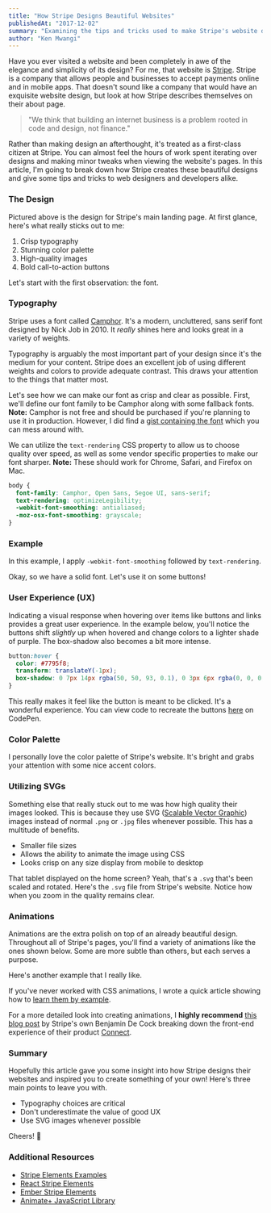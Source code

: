 ```yaml
---
title: "How Stripe Designs Beautiful Websites"
publishedAt: "2017-12-02"
summary: "Examining the tips and tricks used to make Stripe's website design a notch above the rest."
author: "Ken Mwangi"
---
```


Have you ever visited a website and been completely in awe of the elegance and simplicity of its design? For me, that website is [Stripe](https://stripe.com/). Stripe is a company that allows people and businesses to accept payments online and in mobile apps. That doesn't sound like a company that would have an exquisite website design, but look at how Stripe describes themselves on their about page.

> "We think that building an internet business is a problem rooted in code and design, not finance."

Rather than making design an afterthought, it's treated as a first-class citizen at Stripe. You can almost feel the hours of work spent iterating over designs and making minor tweaks when viewing the website's pages. In this article, I'm going to break down how Stripe creates these beautiful designs and give some tips and tricks to web designers and developers alike.

### The Design

Pictured above is the design for Stripe's main landing page. At first glance, here's what really sticks out to me:

1.  Crisp typography
2.  Stunning color palette
3.  High-quality images
4.  Bold call-to-action buttons

Let's start with the first observation: the font.

### Typography

Stripe uses a font called [Camphor](https://www.fontshop.com/families/camphor). It's a modern, uncluttered, sans serif font designed by Nick Job in 2010. It _really_ shines here and looks great in a variety of weights.

Typography is arguably the most important part of your design since it's the medium for your content. Stripe does an excellent job of using different weights and colors to provide adequate contrast. This draws your attention to the things that matter most.

Let's see how we can make our font as crisp and clear as possible. First, we'll define our font family to be Camphor along with some fallback fonts. **Note:** Camphor is not free and should be purchased if you're planning to use it in production. However, I did find a [gist containing the font](https://gist.github.com/bdno86/d1f49b6f533df3f832b39d6cc3194303) which you can mess around with.

We can utilize the `text-rendering` CSS property to allow us to choose quality over speed, as well as some vendor specific properties to make our font sharper. **Note:** These should work for Chrome, Safari, and Firefox on Mac.

```css
body {
  font-family: Camphor, Open Sans, Segoe UI, sans-serif;
  text-rendering: optimizeLegibility;
  -webkit-font-smoothing: antialiased;
  -moz-osx-font-smoothing: grayscale;
}
```

### Example

In this example, I apply `-webkit-font-smoothing` followed by `text-rendering`.

Okay, so we have a solid font. Let's use it on some buttons!

### User Experience (UX)

Indicating a visual response when hovering over items like buttons and links provides a great user experience. In the example below, you'll notice the buttons shift _slightly_ up when hovered and change colors to a lighter shade of purple. The box-shadow also becomes a bit more intense.

```css
button:hover {
  color: #7795f8;
  transform: translateY(-1px);
  box-shadow: 0 7px 14px rgba(50, 50, 93, 0.1), 0 3px 6px rgba(0, 0, 0, 0.08);
}
```

This really makes it feel like the button is meant to be clicked. It's a wonderful experience. You can view code to recreate the buttons [here](https://codepen.io/leerob/pen/bYQRpB) on CodePen.

### Color Palette

I personally love the color palette of Stripe's website. It's bright and grabs your attention with some nice accent colors.

### Utilizing SVGs

Something else that really stuck out to me was how high quality their images looked. This is because they use SVG ([Scalable Vector Graphic](https://svgontheweb.com/)) images instead of normal `.png` or `.jpg` files whenever possible. This has a multitude of benefits.

- Smaller file sizes
- Allows the ability to animate the image using CSS
- Looks crisp on any size display from mobile to desktop

That tablet displayed on the home screen? Yeah, that's a `.svg` that's been scaled and rotated. Here's the `.svg` file from Stripe's website. Notice how when you zoom in the quality remains clear.

### Animations

Animations are the extra polish on top of an already beautiful design. Throughout all of Stripe's pages, you'll find a variety of animations like the ones shown below. Some are more subtle than others, but each serves a purpose.

Here's another example that I really like.

If you've never worked with CSS animations, I wrote a quick article showing how to [learn them by example](/blog/learning-css-animations-by-example).

For a more detailed look into creating animations, I **highly recommend** [this blog post](https://stripe.com/blog/connect-front-end-experience) by Stripe's own Benjamin De Cock breaking down the front-end experience of their product [Connect](https://stripe.com/connect).

### Summary

Hopefully this article gave you some insight into how Stripe designs their websites and inspired you to create something of your own! Here's three main points to leave you with.

- Typography choices are critical
- Don't underestimate the value of good UX
- Use SVG images whenever possible

Cheers! 🍻

### Additional Resources

- [Stripe Elements Examples](https://stripe.github.io/elements-examples/)
- [React Stripe Elements](https://github.com/stripe/react-stripe-elements)
- [Ember Stripe Elements](https://github.com/code-corps/ember-stripe-elements)
- [Animate+ JavaScript Library](https://github.com/bendc/AnimatePlus)
